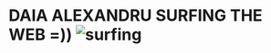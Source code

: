 <H1> DAIA ALEXANDRU  SURFING  THE  WEB =))
![surfing](https://cloud.githubusercontent.com/assets/7158671/23579585/16e99104-00f9-11e7-804b-d22f064ca8b7.jpg)
